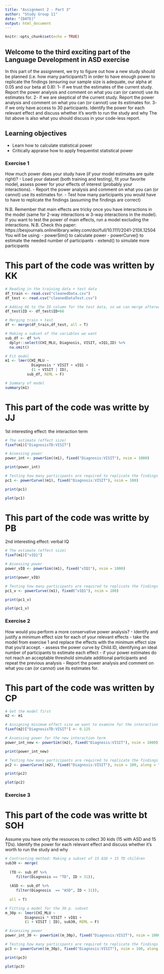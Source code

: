 ```yaml
---
title: "Assignment 2 - Part 3"
author: "Study Group 11"
date: "[DATE]"
output: html_document
---
```


```r
knitr::opts_chunk$set(echo = TRUE)
```

## Welcome to the third exciting part of the Language Development in ASD exercise

In this part of the assignment, we try to figure out how a new study should be planned (i.e. how many participants?) in order to have enough power to replicate the findings (ensuring our sample size is adequate, our alpha at 0.05 and our beta at 0.8):
1- if we trust the estimates of the current study. Report the power analysis and comment on what you can (or cannot) use its estimates for.
2- if we are skeptical of the current study. Report the power analysis and comment on what you can (or cannot) use its estimates for.
3- if we only have access to 30 participants. Identify the power for each relevant effect and discuss whether it's worth to run the study and why
The list above is also what you should discuss in your code-less report.


## Learning objectives

- Learn how to calculate statistical power
- Critically appraise how to apply frequentist statistical power

### Exercise 1

How much power does your study have (if your model estimates are quite right)?
- Load your dataset (both training and testing), fit your favorite model, assess power for your effects of interest (probably your interactions).
- Report the power analysis and comment on what you can (or cannot) use its estimates for.
- Test how many participants you would have to have to replicate the findings (assuming the findings are correct)

N.B. Remember that main effects are tricky once you have interactions in the model (same for 2-way interactions w 3-way interactions in the model). If you want to test the power of main effects, run a model excluding the interactions.
N.B. Check this paper: https://besjournals.onlinelibrary.wiley.com/doi/full/10.1111/2041-210X.12504
You will be using:
- powerSim() to calculate power
- powerCurve() to estimate the needed number of participants
- extend() to simulate more participants

# This part of the code was written by KK

```r
# Reading in the training data + test data
df_train <- read.csv("cleanedData.csv") 
df_test <- read.csv("cleanedDataTest.csv")

# Adding 66 to the ID column for the test data, so we can merge afterwards
df_test$ID <- df_test$ID+66

# Merging train + test
df <- merge(df_train,df_test, all = T)

# Making a subset of the variables we want
sub_df <- df %>% 
  dplyr::select(CHI_MLU, Diagnosis, VISIT, vIQ1,ID) %>% 
  na.omit()

# Fit model 
m1 <- lmer(CHI_MLU ~
            Diagnosis * VISIT + vIQ1 + 
            (1 + VISIT | ID), 
          sub_df, REML = F)

# Summary of model
summary(m1)
```

# This part of the code was writte by JJ

1st interesting effect: the interaction term
```r

# The estimate (effect size)
fixef(m1)["DiagnosisTD:VISIT"] 

# Assessing power 
power_int <- powerSim((m1), fixed("Diagnosis:VISIT"), nsim = 1000)

print(power_int)

# Testing how many participants are required to replicate the findings
pc1 <- powerCurve((m1), fixed("Diagnosis:VISIT"), nsim = 100)

print(pc1)

plot(pc1)

```

# This part of the code was writte by PB

2nd interesting effect: verbal IQ
```r

# The estimate (effect size)
fixef(m1)["vIQ1"] 

# Assessing power 
power_vIQ <- powerSim((m1), fixed("vIQ1"), nsim = 1000)

print(power_vIQ)

# Testing how many participants are required to replicate the findings
pc1_v <- powerCurve((m1), fixed("vIQ1"), nsim = 100)

print(pc1_v)

plot(pc1_v)

```

### Exercise 2

How would you perform a more conservative power analysis?
- Identify and justify a minimum effect size for each of your relevant effects
- take the model from exercise 1 and replace the effects with the minimum effect size that you'd accept.
- assess the power curve by Child.ID, identifying an ideal number of participants to estimate each effect
- if your power estimates do not reach an acceptable threshold simulate additional participants and repeat the previous analysis
- Report the power analysis and comment on what you can (or cannot) use its estimates for.

# This part of the code was written by CP

```r

# Get the model first
m2 <- m1

# Assigning minimum effect size we want to examine for the interaction term
fixef(m2)["DiagnosisTD:VISIT"] <- 0.125

# Assessing power for the new interaction term
power_int_new <- powerSim((m2), fixed("Diagnosis:VISIT"), nsim = 1000)

print(power_int_new)

# Testing how many participants are required to replicate the findings
pc2 <- powerCurve((m2), fixed("Diagnosis:VISIT"), nsim = 100, along = "ID")

print(pc2)

plot(pc2)


```


### Exercise 3

# This part of the code was writte bt SOH

Assume you have only the resources to collect 30 kids (15 with ASD and 15 TDs). Identify the power for each relevant effect and discuss whether it's worth to run the study and why

```r

# Contrasting method: Making a subset of 15 ASD + 15 TD children
sub30 <- merge(
  
  (TD <- sub_df %>%
     filter(Diagnosis == "TD", ID < 31)),
  
  (ASD <- sub_df %>%
     filter(Diagnosis  == "ASD", ID < 31)),
              
  all = T)

# Fitting a model for the 30 p. subset
m_30p <- lmer(CHI_MLU ~ 
         Diagnosis * VISIT + vIQ1 + 
         (1 + VISIT | ID), sub30, REML = F)

# Assessing power
power_int_30 <- powerSim((m_30p), fixed("Diagnosis:VISIT"), nsim = 1000)

# Testing how many participants are required to replicate the findings here
pc3 <- powerCurve((m_30p), fixed("Diagnosis:VISIT"), nsim = 100, along = "ID")

print(pc3)

plot(pc3)


```
